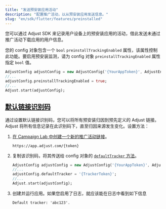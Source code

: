 ```yaml
---
title: "发送预安装应用活动"
description: "配置推广活动，以从预安装应用发送信息。"
slug: "en/sdk/flutter/features/preinstalled"
---
```

您可以通过 Adjust SDK 来记录用户设备上的预安装应用的活动，借此发送未通过推广活动下载应用的用户信息。

您的 config 对象包含一个 `bool` `preinstallTrackingEnabled` 属性，该属性控制此功能。要启用预安装监测，请为 config 对象 `preinstallTrackingEnabled` 属性指定 `bool` 值。

```dart
AdjustConfig adjustConfig = new AdjustConfig('{YourAppToken}', AdjustEnvironment.Sandbox);
//...
adjustConfig.preinstallTrackingEnabled = true;
//...
Adjust.start(adjustConfig);
```

[默认链接识别码](default-link-token)
-----------------------------

通过设置默认链接识别码，您可以将所有预安装归因到预先定义的 Adjust 链接。Adjust 将所有信息记录在此识别码下，直至归因来源发生变化。设置方法：

1. [在 Campaign Lab 中创建一个新的推广活动链接](https://help.adjust.com/en/article/links)。

   ```text
   https://app.adjust.com/{token}
   ```

2. 复制该识别码，将其传送给 config 对象的 [`defaultTracker` 方法](/en/sdk/flutter/configuration#set-default-link-token)。

   ```dart
   AdjustConfig adjustConfig = new AdjustConfig('{YourAppToken}', AdjustEnvironment.Sandbox);
   //...
   adjustConfig.defaultTracker = '{TrackerToken}';
   //...
   Adjust.start(adjustConfig);
   ```

3. 创建并运行应用。如果您启用了日志，就应该能在日志中看到如下信息

   ```text
   Default tracker: 'abc123'.
   ```

